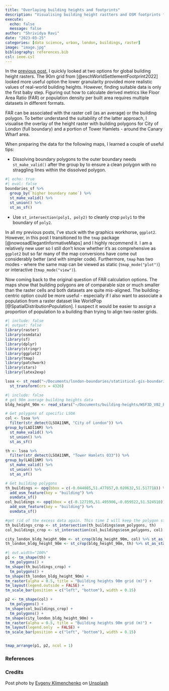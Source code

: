 ```yaml
---
title: "Overlaying building heights and footprints"
description: "Visualising building height rastters and OSM footprints for London."
execute:
  echo: false
  message: false
author: "Shrividya Ravi"
date: "2023-03-25"
categories: [data science, urban, london, buildings, raster]
image: "image.jpg"
bibliography: references.bib
csl: ieee.csl
---
```


In the [previous post](https://shriv.github.io/e-flaneur/posts/bldg-heights-intro/), I quickly looked at two options for global building height rasters. The 90m grid from [@eschWorldSettlementFootprint2022] looked more useful option the lower granularity provided more realistic values of real-world building heights. However, finding suitable data is only the first baby step. Figuring out how to calculate derived metrics like Floor Area Ratio (FAR) or population density per built area requires multiple datasets in different formats. 

FAR can be associated with the raster cell (as an average) or the building polygon. To better understand the suitability of the latter approach, I visualise the overlay of the height raster with building polygons for City of London (full boundary) and a portion of Tower Hamlets - around the Canary Wharf area. 


When preparing the data for the following maps, I learned a couple of useful tips:

- Dissolving boundary polygons to the outer boundary needs `st_make_valid()` after the group by to ensure a clean polygon with no straggling lines within the dissolved polygon.  
```r
#| echo: true
#| eval: false
boundaries_sf %>% 
  group_by(`higher boundary name`) %>% 
  st_make_valid() %>%
  st_union() %>% 
  st_as_sf()
```
- Use `st_intersection(poly1, poly2)` to cleanly crop `poly1` to the boundary of `poly2`. 

In all my previous posts, I've stuck with the graphics workhorse, `ggplot2`. However, in this post I transitioned to the `tmap` package [@nowosadElegantInformativeMaps] and I highly recommend it. I am a relatively new user so I still don't know whether it's as comprehensive as `ggplot2` but so far many of the map conversions have come out considerably better (and with simpler code). Furthermore, `tmap` has two modes - where the same map can be viewed as static (`tmap_mode("plot")`) or interactive (`tmap_mode("view")`). 

Now coming back to the original question of FAR calculation options. The maps show that building polygons are of comparable size or much smaller than the raster cells and both datasets are quite mis-aligned. The building-centric option could be more useful - especially if I also want to associate a population from a raster dataset like WorldPop [@SpatialDistributionPopulation]. I suspect it would be easier to assign a proportion of population to a building than trying to align two raster grids. 

```r
#| include: false
#| output: false
library(raster)
library(osmdata)
library(sf)
library(dplyr)
library(stringr)
library(ggplot2)
library(tmap)
library(patchwork)
library(stars)
library(latex2exp)

lsoa <- st_read("~/Documents/london-boundaries/statistical-gis-boundaries-london/ESRI/LSOA_2011_London_gen_MHW.shp") %>% 
  st_transform(crs = 4326)
```


```r
#| include: false
# get 90m average building heights data
bldg_height_90m <- read_stars("~/Documents/building-heights/WSF3D_V02_BuildingHeight.tif")

# Get polygons of specific LSOA
col <- lsoa %>% 
  filter(str_detect(LSOA11NM, "City of London")) %>%
group_by(LAD11NM) %>%  
  st_make_valid() %>% 
  st_union() %>% 
  st_as_sf()

th <- lsoa %>% 
  filter(str_detect(LSOA11NM, "Tower Hamlets 033")) %>%
group_by(LAD11NM) %>%  
  st_make_valid() %>% 
  st_union() %>% 
  st_as_sf()

# Get building polygons
th_buildings <- opq(bbox = c(-0.044085,51.477857,0.020632,51.517718)) %>%
  add_osm_feature(key = "building") %>%
  osmdata_sf()
col_buildings <- opq(bbox = c(-0.127195,51.495906,-0.059522,51.524510)) %>%
  add_osm_feature(key = "building") %>%
  osmdata_sf()

#get rid of the excess data again. This time I will keep the polygon sf object.
th_buildings_crop <- st_intersection(th_buildings$osm_polygons, th)
col_buildings_crop <- st_intersection(col_buildings$osm_polygons, col)

city_london_bldg_height_90m <- st_crop(bldg_height_90m, col) %>% st_as_stars()
th_london_bldg_height_90m <- st_crop(bldg_height_90m, th) %>% st_as_stars()

```


```r
#| out.width="100%"
p1 <- tm_shape(th) + 
  tm_polygons() +
tm_shape(th_buildings_crop) + 
  tm_polygons() + 
tm_shape(th_london_bldg_height_90m) + 
tm_raster(alpha = 0.5, title = "Building heights 90m grid (m)") + 
tm_layout(legend.outside = FALSE) +   
tm_scale_bar(position = c("left", "bottom"), width = 0.15)

p2 <- tm_shape(col) + 
  tm_polygons() +
tm_shape(col_buildings_crop) + 
  tm_polygons() + 
tm_shape(city_london_bldg_height_90m) + 
tm_raster(alpha = 0.5, title = "Building heights 90m grid (m)") + 
tm_layout(legend.only  = FALSE) +   
tm_scale_bar(position = c("left", "bottom"), width = 0.15)


tmap_arrange(p1, p2, ncol = 1)
```



### References

::: {#refs}
:::

### Credits

Post photo by <a href="https://unsplash.com/@dzheky?utm_source=unsplash&utm_medium=referral&utm_content=creditCopyText">Evgeny Klimenchenko</a> on <a href="https://unsplash.com/photos/O-J600qm45U?utm_source=unsplash&utm_medium=referral&utm_content=creditCopyText">Unsplash</a>
  
  